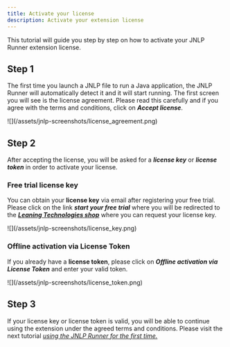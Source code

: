 ```yaml
---
title: Activate your license
description: Activate your extension license
---
```


This tutorial will guide you step by step on how to activate your JNLP Runner extension license.

## Step 1

The first time you launch a JNLP file to run a Java application, the JNLP Runner will automatically detect it and it will start running. The first screen you will see is the license agreement. Please read this carefully and if you agree with the terms and conditions, click on _**Accept license**_.

<div class="mx-24">
	![](/assets/jnlp-screenshots/license_agreement.png)
</div>

## Step 2

After accepting the license, you will be asked for a _**license key**_ or _**license token**_ in order to activate your license.

### Free trial license key

You can obtain your **license key** via email after registering your free trial. Please click on the link _**start your free trial**_ where you will be redirected to the [_**Leaning Technologies shop**_](https://leaningtech.onfastspring.com/cheerpj-jnlp-runner) where you can request your license key.

<div class="mx-24">![](/assets/jnlp-screenshots/license_key.png)</div>

### Offline activation via License Token

If you already have a **license token**, please click on _**Offline activation via License Token**_ and enter your valid token.

<div class="mx-24">
	![](/assets/jnlp-screenshots/license_token.png)
</div>

## Step 3

If your license key or license token is valid, you will be able to continue using the extension under the agreed terms and conditions. Please visit the next tutorial [_using the JNLP Runner for the first time._](/cheerpj-jnlp-runner/getting-started/using-first-time)
